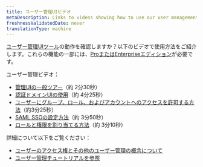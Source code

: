 ```yaml
---
title: ユーザー管理UIビデオ
metaDescription: Links to videos showing how to use our user management UI
freshnessValidatedDate: never
translationType: machine
---
```


[ユーザー管理UIツール](/docs/accounts/accounts-billing/new-relic-one-user-management/user-management-ui-and-tasks#where)の動作を確認しますか？以下のビデオで使用方法をご紹介します。これらの機能の一部には、[ProまたはEnterpriseエディション](/docs/accounts/accounts-billing/new-relic-one-pricing-billing/new-relic-one-pricing-billing/#editions)が必要です。

ユーザー管理ビデオ：

* [管理UIの一般ツアー](/docs/accounts/accounts-billing/general-account-settings/intro-account-settings#video-tour)（約 2分30秒）
* [認証ドメインUIの使用](https://www.youtube.com/watch?v=Z00-KzGh2XY)（約 4分25秒）
* [ユーザーにグループ、ロール、およびアカウントへのアクセスを許可する方法](https://www.youtube.com/watch?v=dninMzr_zHc)（約3分25秒）
* [SAML SSOの設定方法](https://www.youtube.com/watch?v=uFjqCQcSo8g)（約 3分50秒）
* [ロールと権限を割り当てる方法](https://www.youtube.com/watch?v=CBa0jWINQiw)（約 3分10秒）

詳細について以下をご覧ください：

* [ユーザーのアクセス権とその他のユーザー管理の概念について](/docs/accounts/accounts-billing/new-relic-one-user-management/user-management-concepts#understand-concepts)
* [ユーザー管理チュートリアルを参照](/docs/accounts/accounts-billing/new-relic-one-user-management/tutorial-add-new-user-groups-roles-new-relic-one-user-model)
